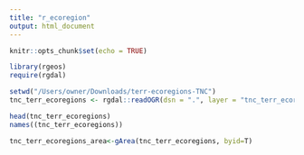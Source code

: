 ```yaml
---
title: "r_ecoregion"
output: html_document
---
```


```r
knitr::opts_chunk$set(echo = TRUE)
```

```r
library(rgeos)
require(rgdal)
```

```r
setwd("/Users/owner/Downloads/terr-ecoregions-TNC")
tnc_terr_ecoregions <- rgdal::readOGR(dsn = ".", layer = "tnc_terr_ecoregions")
```

```r
head(tnc_terr_ecoregions)
names((tnc_terr_ecoregions))
```

```r
tnc_terr_ecoregions_area<-gArea(tnc_terr_ecoregions, byid=T)
```

